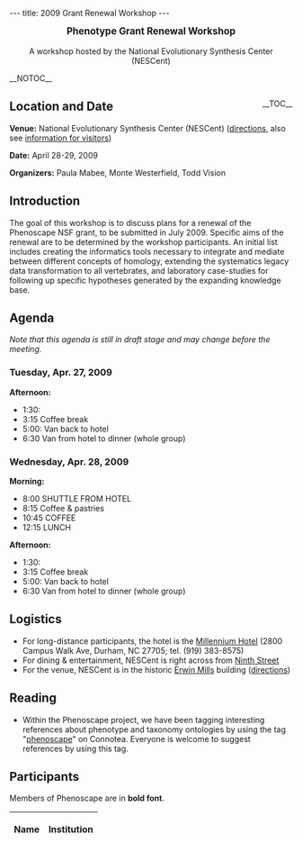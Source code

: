 ---
title: 2009 Grant Renewal Workshop
---

<center><big>'''Phenotype Grant Renewal Workshop'''</big><br/><br/>A workshop hosted by the National Evolutionary Synthesis Center (NESCent)</center>

__NOTOC__
<div style="float: right;">__TOC__</div>
== Location and Date ==

'''Venue:''' National Evolutionary Synthesis Center (NESCent) (<span class="plainlinks">[http://www.nescent.org/about/directions.php directions]</span>, also see <span class="plainlinks">[http://www.nescent.org/about/information.php information for visitors]</span>)

'''Date:''' April 28-29, 2009

'''Organizers:''' Paula Mabee, Monte Westerfield, Todd Vision

== Introduction ==

The goal of this workshop is to discuss plans for a renewal of the Phenoscape NSF grant, to be submitted in July 2009. Specific aims of the renewal are to be determined by the workshop participants. An initial list includes creating the informatics tools necessary to integrate and mediate between different concepts of homology, extending the systematics legacy data transformation to all vertebrates, and laboratory case-studies for following up specific hypotheses generated by the expanding knowledge base.

== Agenda ==

''Note that this agenda is still in draft stage and may change before the meeting.''

=== Tuesday, Apr. 27, 2009 ===

'''Afternoon:'''

* 1:30:
* 3:15 Coffee break
* 5:00: Van back to hotel
* 6:30 Van from hotel to dinner (whole group)

=== Wednesday, Apr. 28, 2009 ===

'''Morning:'''

* 8:00 SHUTTLE FROM HOTEL
* 8:15 Coffee & pastries
* 10:45 COFFEE
* 12:15 LUNCH

'''Afternoon:'''

* 1:30:
* 3:15 Coffee break
* 5:00: Van back to hotel
* 6:30 Van from hotel to dinner (whole group)

== Logistics ==

* For long-distance participants, the hotel is the [http://www.millenniumhotels.com/MCIL.nsf/LU_HOTELDOC/113$$HotelDescription?OpenDocument Millennium Hotel] (2800 Campus Walk Ave, Durham, NC  27705; tel. (919) 383-8575)
* For dining & entertainment, NESCent is right across from [http://www.ninthst.com/ Ninth Street]
* For the venue, NESCent is in the historic [http://www.owdna.org/mill.htm Erwin Mills] building (<span class="plainlinks">[http://www.nescent.org/about/directions.php directions]</span>)

== Reading ==

* Within the Phenoscape project, we have been tagging interesting references about phenotype and taxonomy ontologies by using the tag "<span class="plainlinks">[http://www.connotea.org/tag/phenoscape phenoscape]</span>" on Connotea. Everyone is welcome to suggest references by using this tag.

== Participants ==

Members of Phenoscape are in '''bold font'''.

{| border="1" cellpadding="3" cellspacing="0"
|-
! Name !! Institution
{{EventParticipant|Blake|Judy|Judith%2eBlake%40jax%2eorg|The Jackson Laboratory |}}
{{EventParticipant|Dahdul|Wasila|Wasila%2eDahdul%40usd%2eedu|Phenoscape, and Department of Biology, University of South Dakota|'''}}
{{EventParticipant|Lapp|Hilmar|hlapp%40nescent%2eorg|Phenoscape, and NESCent|'''}}
{{EventParticipant|Lewis|Suzi|suzi%40berkeleybop%2eorg|Berkeley Bioinformatics and Ontology Project |}}
{{EventParticipant|Lundberg|John|johnlundb%40gmail%2ecom|Phenoscape, and Department of Ichthyology, Academy of Natural Sciences|'''}}
{{EventParticipant|Mabee|Paula|pmabee%40usd%2eedu|Phenoscape, and Department of Biology, University of South Dakota|'''}}
{{EventParticipant|Maglia|Anne|magliaa%40mst%2eedu|Missouri University of Science and Technology|}}
{{EventParticipant|Midford|Peter|peter%2emidford%40gmail%2ecom|Dept. of Ecology and Evolutionary Biology, University of Kansas|'''}}
{{EventParticipant|Sereno|Paul|dinosaur%40uchicago%2eedu|University of Chicago|}}
{{EventParticipant|Vision|Todd|tjv%40bio%2eunc%2eedu|Phenoscape, NESCent, and Department of Biology, University of North Carolina at Chapel Hill|'''}}
{{EventParticipant|Vize|Peter|pvize%40ucalgary%2eca|Department of Biology, University of Calgary|}}
{{EventParticipant|Westerfield|Monte|monte%40uoneuro%2euoregon%2eedu|Phenoscape, Zebrafish Information Network (ZFIN) and Institute of Neuroscience, University of Oregon |'''}}
|}
